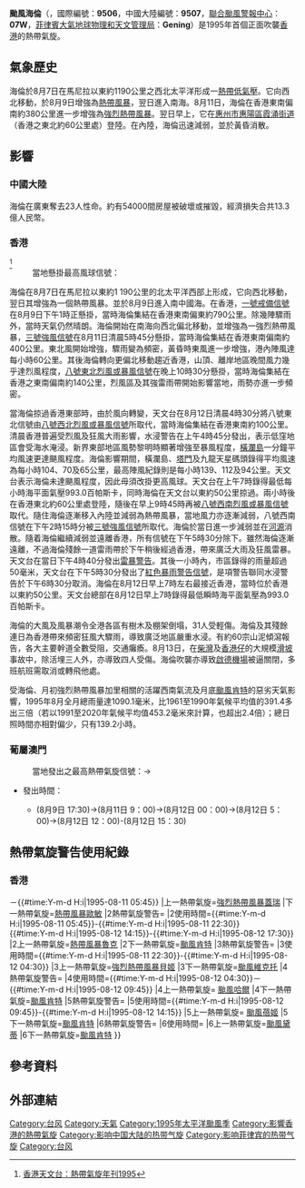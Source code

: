 {{noteTA
|G1=TyphoonOld
|T=zh:颱風海倫 (1995年); zh-cn:台风海倫 (1995年); zh-hk:強烈熱帶風暴海倫 (1995年); zh-tw:中度颱風海倫 (1995年); zh-mo:颱風海倫 (1995年)
|1=zh:颱風海倫; zh-cn:台风海倫; zh-hk:強烈熱帶風暴海倫; zh-tw:中度颱風海倫; zh-mo:颱風海倫
|2=zh:Typhoon Helen; zh-cn: Typhoon Helen; zh-hk: Typhoon Helen; zh-tw:Typhoon Helen; zh-mo:Typhoon Helen; 
}}
'''颱風海倫'''（{{lang-en|'''Typhoon Helen'''}}，國際編號：'''9506'''，中國大陸編號：'''9507'''，[[聯合颱風警報中心|聯合颱風警報中心]]：'''07W'''，[[菲律賓大氣地球物理和天文管理局|菲律賓大氣地球物理和天文管理局]]：'''Gening'''）是1995年首個正面吹襲[[香港|香港]]的熱帶氣旋。
{{颱風基礎資訊新
|颱風名稱               = 颱風海倫
|外文名稱               = Typhoon Helen
|外文語言               = 英文
|代表圖像               = Helen Aug 12 1995 0555Z.png
|代表圖像名稱           = 8月12日的颱風海倫
|形成日期               = 1995年8月7日
|消散日期               = 1995年8月13日
|十分鐘平均風速JMA      = 80|JMA=knot
|十分鐘平均風速CWB      = 41|CWB=m/s
|十分鐘平均風速HKO      = 130
|二分鐘平均風速         = 41|NMC=m/s
|一分鐘平均風速         = 80|SSHS=knot<!--JTWC-->
|最低氣壓               = 965<!--JMA-->
|財產損失               = 
|死傷人數               = 
|影響地區               = {{HKG-1959}}<br>{{MAC-1976}}<br>{{CHNML}}
|備註                   = 
|颱風路徑圖             = Helen 1995 track.png
|風季年份               = 1995
|風季位置               = 太平洋
}}

==氣象歷史==
海倫於8月7日在馬尼拉以東約1190公里之西北太平洋形成一[[熱帶低氣壓|熱帶低氣壓]]。它向西北移動，於8月9日增強為[[熱帶風暴|熱帶風暴]]，翌日進入南海。8月11日，海倫在香港東南偏南約380公里進一步增強為[[強烈熱帶風暴|強烈熱帶風暴]]。翌日早上，它在[[惠州市|惠州市]][[惠陽區|惠陽區]][[霞涌街道|霞涌街道]]（香港之東北約60公里處）登陸。在內陸，海倫迅速減弱，並於黃昏消散。

==影響==
===中國大陸===
海倫在廣東奪去23人性命。約有54000間房屋被破壞或摧毀，經濟損失合共13.3億人民幣。
===香港===
{{HKTY Wind|hour|長洲=72|赤鱲角=|西貢=63|啟德=62|青衣=59|流浮山=79|打鼓嶺=31|沙田=27|Remark=此圖假設天文台已引入8個指定自動氣象站作指標。}}
;{{HKG-1959}}<ref name="hk">[http://www.hko.gov.hk/publica/tc/tc1995.pdf 香港天文台：熱帶氣旋年刊1995]</ref>
:當地懸掛最高風球信號：{{HKTY|8NE/NW/SW}}
海倫在8月7日在馬尼拉以東約1 190公里的北太平洋西部上形成，它向西北移動，翌日其增強為一個熱帶風暴。並於8月9日進入南中國海。在香港，[[一號戒備信號|一號戒備信號]]在8月9日下午1時正懸掛，當時海倫集結在香港東南偏東約790公里。除幾陣驟雨外，當時天氣仍然晴朗。海倫開始在南海向西北偏北移動，並增強為一強烈熱帶風暴，[[三號強風信號|三號強風信號]]在8月11日清晨5時45分懸掛，當時海倫集結在香港東南偏南約400公里。東北風開始增強，驟雨變為頻密，黃昏時東風進一步增強，港內陣風達每小時60公里。其後海倫轉向更偏北移動趨近香港，山頂、離岸地區晚間風力幾乎達烈風程度，[[八號東北烈風或暴風信號|八號東北烈風或暴風信號]]在晚上10時30分懸掛，當時海倫集結在香港之東南偏南約140公里，烈風區及其強雷雨帶開始影響當地，雨勢亦進一步頻密。

當海倫掠過香港東部時，由於風向轉變，天文台在8月12日清晨4時30分將八號東北信號由[[八號西北烈風或暴風信號|八號西北烈風或暴風信號]]所取代，當時海倫集結在香港東南約100公里。清晨香港普遍受烈風及狂風大雨影響，水浸警告在上午4時45分發出，表示低窪地區會受海水淹浸。新界東部地區風勢黎明時顯著增強至暴風程度，[[橫瀾島|橫瀾島]]一分鐘平均風速更達颶風程度。海倫影響期間，橫瀾島、[[塔門|塔門]]及九龍天星碼頭錄得平均風速為每小時104、70及65公里，最高陣風紀錄則是每小時139、112及94公里。天文台表示海倫未達颶風程度，因此毋須改掛更高風球。天文台在上午7時錄得最低每小時海平面氣壓​​993.0百帕斯卡，同時海倫在天文台以東約50公里掠過。兩小時後在香港東北約60公里處登陸，隨後在早上9時45時再被[[八號西南烈風或暴風信號|八號西南烈風或暴風信號]]取代。隨住海倫逐漸移入內陸並減弱為熱帶風暴，當地風力亦逐漸減弱，八號西南信號在下午2時15時分被[[三號強風信號|三號強風信號]]所取代。海倫於當日進一步減弱並在[[河源|河源]]消散。隨着海倫繼續減弱並遠離香港，所有信號在下午5時30分除下。雖然海倫逐漸遠離，不過海倫殘餘一道雷雨帶於下午稍後經過香港，帶來廣泛大雨及狂風雷暴。天文台在當日下午4時40分發出[[雷暴警告|雷暴警告]]。其後一小時內，市區錄得的雨量超過50毫米，天文台在下午5時30分發出了[[紅色暴雨警告信號|紅色暴雨警告信號]]，是項警告聯同水浸警告於下午6時30分取消。海倫在8月12日早上7時左右最接近香港，當時位於香港以東約50公里。天文台總部在8月12日早上7時錄得最低瞬時海平面氣壓為993.0百帕斯卡。

海倫的大風及風暴潮令全港各區有樹木及棚架倒塌，31人受輕傷。海倫及其殘餘連日為香港帶來頻密狂風大驟雨，導致廣泛地區嚴重水浸。有約60宗山泥傾瀉報告，各大主要幹道全數受阻，交通癱瘓。8月13日，在[[柴灣|柴灣]]及[[香港仔|香港仔]]的大規模[[滑坡|滑坡]]事故中，除活埋三人外，亦導致四人受傷。海倫吹襲亦導致[[啟德機場|啟德機場]]被逼關閉，多班航班需取消或轉飛他處。

受海倫、月初強烈熱帶風暴加里相關的活躍西南氣流及月底[[颱風肯特_(1995年)|颱風肯特]]的惡劣天氣影響，1995年8月全月總雨量達1090.1毫米，比1961至1990年氣候平均值的391.4多出三倍（若以1991至2020年氣候平均值453.2毫米來計算，也超出2.4倍）；總日照時間亦相對偏少，只有139.2小時。

===葡屬澳門===
:當地發出之最高熱帶氣旋信號：{{MOTY|8NE}}→{{MOTY|8NW}}
*發出時間：
**{{MOTY|1}}(8月9日 17:30)→{{MOTY|3}}(8月11日 9：00)→{{MOTY|8NE}}(8月12日 00：00)→{{MOTY|8NW}}(8月12日 5：00)→{{MOTY|3}}(8月12日 12：00)-(8月12日 15：30)
[[Category:台风|Category:台风]]
[[Category:天氣|Category:天氣]]

==熱帶氣旋警告使用紀錄==
===香港===
{{熱帶氣旋警告使用紀錄
|氣象台=[[香港天文台|香港天文台]]
|警告系統=[[香港熱帶氣旋警告信號|熱帶氣旋警告信號]]
|熱帶氣旋警告={{HKTY|1}}
|使用時間={{#time:Y-m-d H:i|1995-08-09 13:00}}－{{#time:Y-m-d H:i|1995-08-11 05:45}}
|上一熱帶氣旋=[[1995年太平洋颱風季#強烈熱帶風暴蓋瑞（Gary）|強烈熱帶風暴蓋瑞]]
|下一熱帶氣旋=[[1995年太平洋颱風季#熱帶風暴歐敏（Irving）|熱帶風暴歐敏]]
|2熱帶氣旋警告={{HKTY|3}}
|2使用時間={{#time:Y-m-d H:i|1995-08-11 05:45}}-{{#time:Y-m-d H:i|1995-08-11 22:30}}<br>{{#time:Y-m-d H:i|1995-08-12 14:15}}-{{#time:Y-m-d H:i|1995-08-12 17:30}}
|2上一熱帶氣旋=[[1994年太平洋颱風季#熱帶風暴魯克_(Luke)|熱帶風暴魯克]]
|2下一熱帶氣旋=[[颱風肯特_(1995年)|颱風肯特]]
|3熱帶氣旋警告={{HKTY|8NE}}
|3使用時間={{#time:Y-m-d H:i|1995-08-11 22:30}}-{{#time:Y-m-d H:i|1995-08-12 04:30}}
|3上一熱帶氣旋=[[強烈熱帶風暴貝姬_(1993年)|強烈熱帶風暴貝姬]]
|3下一熱帶氣旋=[[颱風維克托|颱風維克托]]
|4熱帶氣旋警告={{HKTY|8NW}}
|4使用時間={{#time:Y-m-d H:i|1995-08-12 04:30}}－{{#time:Y-m-d H:i|1995-08-12 09:45}}
|4上一熱帶氣旋= [[颱風哈爾_(1985年)|颱風哈爾]]
|4下一熱帶氣旋=[[颱風肯特_(1995年)|颱風肯特]]
|5熱帶氣旋警告={{HKTY|8SW}}
|5使用時間={{#time:Y-m-d H:i|1995-08-12 09:45}}-{{#time:Y-m-d H:i|1995-08-12 14:15}}
|5上一熱帶氣旋= [[颱風蓓姬_(1986年)|颱風蓓姬]]
|5下一熱帶氣旋=[[颱風肯特_(1995年)|颱風肯特]]
|6熱帶氣旋警告={{HKTY|8}}
|6使用時間=
|6上一熱帶氣旋=[[颱風黛蒂_(1993年)|颱風黛蒂]]
|6下一熱帶氣旋=[[颱風肯特_(1995年)|颱風肯特]]
}}

==參考資料==
{{reflist}}

== 外部連結 ==
{{香港颱風}}
{{澳門颱風}}

[[Category:1995年太平洋颱風季|Category:1995年太平洋颱風季]]
[[Category:影響香港的熱帶氣旋|Category:影響香港的熱帶氣旋]]
[[Category:影响中国大陆的热带气旋|Category:影响中国大陆的热带气旋]]
[[Category:影响菲律宾的热带气旋|Category:影响菲律宾的热带气旋]]
[[Category:台风|Category:台风]]